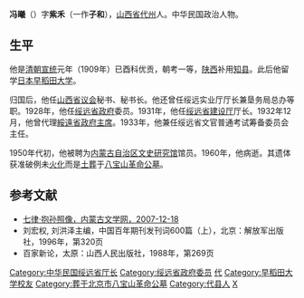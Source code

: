 '''冯曦'''（{{bd|1880年||1960年|}}）字'''紫禾'''（一作'''子和'''），[[山西省|山西省]][[代州|代州]]人。中华民国政治人物。

==生平==
他是[[清朝|清朝]][[宣统|宣统]]元年（1909年）已酉科优贡，朝考一等，[[陕西|陕西]]补用[[知县|知县]]。此后他留学[[日本|日本]][[早稻田大学|早稻田大学]]。

归国后，他任[[山西省议会|山西省议会]]秘书、秘书长。他还曾任绥远实业厅厅长兼垦务局总办等职。1928年，他任[[绥远省政府|绥远省政府]]委员。1931年，他任[[绥远省建设厅|绥远省建设厅]]厅长。1932年12月，他曾代理[[綏遠省行政首長列表|綏遠省政府主席]]。1933年，他兼任绥远省文官普通考试筹备委员会主任。

1950年代初，他被聘为[[内蒙古自治区文史研究馆|内蒙古自治区文史研究馆]]馆员。1960年，他病逝。其遗体获准破例未[[火化|火化]]而是[[土葬|土葬]]于[[八宝山革命公墓|八宝山革命公墓]]。

==参考文献==
{{reflist}}
*[https://web.archive.org/web/20180929215036/http://nmgwxw.com/html/shici/gudian/121T30R007.html 七律·抱孙照像，内蒙古文学网，2007-12-18]
*刘宏权, 刘洪泽主编，中国百年期刊发刊词600篇（上），北京：解放军出版社，1996年，第320页
*百家新论，太原：山西人民出版社，1988年，第269页

{{绥远行政长官|ROC}}
{{DEFAULTSORT:Feng冯}}

[[Category:中华民国绥远省厅长|Category:中华民国绥远省厅长]]
[[Category:绥远省政府委员|Category:绥远省政府委员]]
[[Category:中华民国绥远省主席|代]]
[[Category:早稻田大学校友|Category:早稻田大学校友]]
[[Category:葬于北京市八宝山革命公墓|Category:葬于北京市八宝山革命公墓]]
[[Category:代县人|Category:代县人]]
[[Category:冯姓|X]]